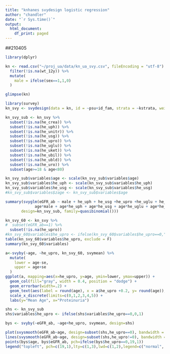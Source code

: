 ```yaml
---
title: "knhanes svydesign logistic regression"
author: "chandler"
date: "`r Sys.time()`"
output:
  html_document:
    df_print: paged
---
```

##210405
```r
library(dplyr)

kn <- read.csv("~/proj_ua/data/kn_ua_svy.csv", fileEncoding = "utf-8") %>%
  filter(!is.na(wt_12y)) %>%
  mutate(
    male = ifelse(sex==1,1,0)
  )

glimpse(kn)
```
```r
library(survey)
kn_svy <- svydesign(data = kn, id = ~psu+id_fam, strata = ~kstrata, weights = ~wt_12y)
```

```r

kn_svy_sub <- kn_svy %>%
  subset(!is.na(he_crea)) %>%
  subset(!is.na(he_uph)) %>%
  subset(!is.na(he_unitr)) %>%
  subset(!is.na(he_usg)) %>%
  subset(!is.na(he_upro)) %>%
  subset(!is.na(he_uglu)) %>%
  subset(!is.na(he_uket)) %>%
  subset(!is.na(he_ubil)) %>%
  subset(!is.na(he_ubld)) %>%
  subset(!is.na(he_uro)) %>%
  subset(age>=18 & age<80)

kn_svy_sub$variables$age <- scale(kn_svy_sub$variables$age)
kn_svy_sub$variables$he_uph <- scale(kn_svy_sub$variables$he_uph)
kn_svy_sub$variables$he_usg <- scale(kn_svy_sub$variables$he_usg)
#kn_svy_sub$variables$zage <- kn_svy_sub$variables$age
```

```r
summary(svyglm(eGFR_ab ~ male + he_uph + he_usg +he_upro +he_uglu + he_uket +he_ubil +he_ubld +he_uro+age  + 
             age*male + age*he_uph + age*he_usg + age*he_uglu + age*he_uket + age*he_ubil + age*he_ubld + age*he_uro + he_upro*age,
       design=kn_svy_sub, family=quasibinomial()))
```

```r
kn_svy_60 <- kn_svy %>%
#  subset(eGFR_ab==1) %>%
  subset(!is.na(he_upro))
#kn_svy_60$variables$he_upro <- ifelse(kn_svy_60$variables$he_upro==0,"non-proteinuria","proteinuria")
table(kn_svy_60$variables$he_upro, exclude = F)
summary(kn_svy_60$variables)

a<-svyby(~age, ~he_upro, kn_svy_60, svymean) %>%
  mutate(
    lower = age-se,
    upper = age+se
  )
ggplot(a, mapping=aes(x=he_upro, y=age, ymin=lower, ymax=upper)) +
  geom_col(fill="gray", width = 0.4, position = "dodge") +
  geom_errorbar(width=.2) +
  geom_text(aes(label = round(age), x = a$he_upro +0.2, y= round(age)), size=4) +
  scale_x_discrete(limits=c(0,1,2,3,4,5)) +
  labs(y="Mean Age", x="Proteinuria")

```

```r
shs <- kn_svy_sub
shs$variables$he_upro <- ifelse(shs$variables$he_upro==0,0,1)

bys <- svyby(~eGFR_ab, ~age+he_upro, svymean, design=shs)

plot(svysmooth(eGFR_ab~age, design=subset(shs,he_upro==0), bandwidth = 0.05), ylim=c(0,1),ylab = "eGFR<60, prevalence")
lines(svysmooth(eGFR_ab~age, design=subset(shs,he_upro!=0), bandwidth = 0.05), lwd=2,lty=3)
points(bys$age, bys$eGFR_ab, pch=ifelse(bys$he_upro==0,19,1))
legend("topleft", pch=c(19,1),lty=c(1,3),lwd=c(1,2),legend=c("normal", "proteinuria"),bty="n")
```